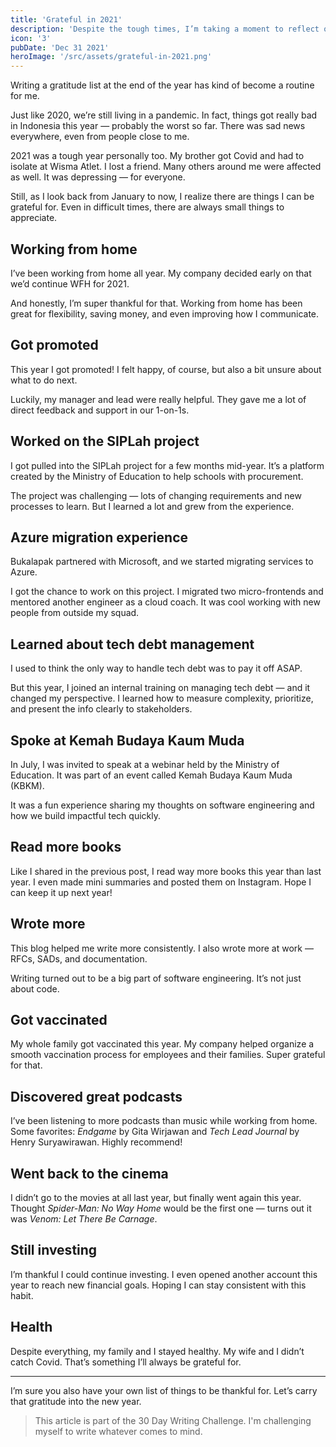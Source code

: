 ```yaml
---
title: 'Grateful in 2021'
description: 'Despite the tough times, I’m taking a moment to reflect on the things I’m grateful for in 2021. From working from home and a promotion to the chance to speak at a webinar, there’s always something to appreciate.'
icon: '3'
pubDate: 'Dec 31 2021'
heroImage: '/src/assets/grateful-in-2021.png'
---
```


Writing a gratitude list at the end of the year has kind of become a routine for me.

Just like 2020, we’re still living in a pandemic. In fact, things got really bad in Indonesia this year — probably the worst so far. There was sad news everywhere, even from people close to me.

2021 was a tough year personally too. My brother got Covid and had to isolate at Wisma Atlet. I lost a friend. Many others around me were affected as well. It was depressing — for everyone.

Still, as I look back from January to now, I realize there are things I can be grateful for. Even in difficult times, there are always small things to appreciate.

## Working from home

I’ve been working from home all year. My company decided early on that we’d continue WFH for 2021.

And honestly, I’m super thankful for that. Working from home has been great for flexibility, saving money, and even improving how I communicate.

## Got promoted

This year I got promoted! I felt happy, of course, but also a bit unsure about what to do next.

Luckily, my manager and lead were really helpful. They gave me a lot of direct feedback and support in our 1-on-1s.

## Worked on the SIPLah project

I got pulled into the SIPLah project for a few months mid-year. It’s a platform created by the Ministry of Education to help schools with procurement.

The project was challenging — lots of changing requirements and new processes to learn. But I learned a lot and grew from the experience.

## Azure migration experience

Bukalapak partnered with Microsoft, and we started migrating services to Azure.

I got the chance to work on this project. I migrated two micro-frontends and mentored another engineer as a cloud coach. It was cool working with new people from outside my squad.

## Learned about tech debt management

I used to think the only way to handle tech debt was to pay it off ASAP.

But this year, I joined an internal training on managing tech debt — and it changed my perspective. I learned how to measure complexity, prioritize, and present the info clearly to stakeholders.

## Spoke at Kemah Budaya Kaum Muda

In July, I was invited to speak at a webinar held by the Ministry of Education. It was part of an event called Kemah Budaya Kaum Muda (KBKM).

It was a fun experience sharing my thoughts on software engineering and how we build impactful tech quickly.

## Read more books

Like I shared in the previous post, I read way more books this year than last year. I even made mini summaries and posted them on Instagram. Hope I can keep it up next year!

## Wrote more

This blog helped me write more consistently. I also wrote more at work — RFCs, SADs, and documentation.

Writing turned out to be a big part of software engineering. It’s not just about code.

## Got vaccinated

My whole family got vaccinated this year. My company helped organize a smooth vaccination process for employees and their families. Super grateful for that.

## Discovered great podcasts

I’ve been listening to more podcasts than music while working from home. Some favorites: *Endgame* by Gita Wirjawan and *Tech Lead Journal* by Henry Suryawirawan. Highly recommend!

## Went back to the cinema

I didn’t go to the movies at all last year, but finally went again this year. Thought *Spider-Man: No Way Home* would be the first one — turns out it was *Venom: Let There Be Carnage*.

## Still investing

I’m thankful I could continue investing. I even opened another account this year to reach new financial goals. Hoping I can stay consistent with this habit.

## Health

Despite everything, my family and I stayed healthy. My wife and I didn’t catch Covid. That’s something I’ll always be grateful for.

---

I’m sure you also have your own list of things to be thankful for. Let’s carry that gratitude into the new year.

> This article is part of the 30 Day Writing Challenge. I'm challenging myself to write whatever comes to mind.
